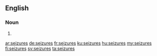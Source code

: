 ==English==

===Noun===
{{head|en|noun plural form}}

# {{plural of|seizure|lang=en}}

[[ar:seizures]]
[[de:seizures]]
[[fr:seizures]]
[[ku:seizures]]
[[hu:seizures]]
[[my:seizures]]
[[fi:seizures]]
[[sv:seizures]]
[[ta:seizures]]